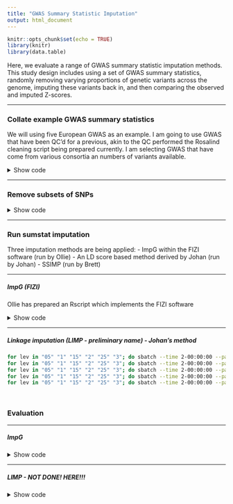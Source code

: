 ```yaml
---
title: "GWAS Summary Statistic Imputation"
output: html_document
---
```


```r
knitr::opts_chunk$set(echo = TRUE)
library(knitr)
library(data.table)
```

Here, we evaluate a range of GWAS summary statistic imputation methods. This study design includes using a set of GWAS summary statistics, randomly removing varying proportions of genetic variants across the genome, imputing these variants back in, and then comparing the observed and imputed Z-scores.

***

### Collate example GWAS summary statistics

We will using five European GWAS as an example. I am going to use GWAS that have been QC'd for a previous, akin to the QC performed the Rosalind cleaning script being prepared currently. I am selecting GWAS that have come from various consortia an numbers of variants available.

<details><summary>Show code</summary>

```bash
mkdir -p /users/k1806347/brc_scratch/Analyses/sumstat_imputation/original

gwas=$(echo ADHD05 ANXI02 COAD01 OBES01 SMOK04)

for gwas_i in ${gwas};do
  cp /users/k1806347/brc_scratch/Analyses/local_rg_pgs/GWAS_sumstats_nonhm3/${gwas_i}.cleaned.gz /users/k1806347/brc_scratch/Analyses/sumstat_imputation/original/
  cp /users/k1806347/brc_scratch/Analyses/local_rg_pgs/GWAS_sumstats_nonhm3/${gwas_i}.cleaned.log /users/k1806347/brc_scratch/Analyses/sumstat_imputation/original/
done

```

</details>

***

### Remove subsets of SNPs

<details><summary>Show code</summary>

```r
library(data.table)

set.seed(1)

gwas<-c('ADHD05','ANXI02','COAD01','OBES01','SMOK04')
prop<-seq(0.05, 0.3, 0.05)
  
for(gwas_i in gwas){
  dir.create(paste0('/users/k1806347/brc_scratch/Analyses/sumstat_imputation/filtered/',gwas_i), recursive=T)
  sumstats<-fread(paste0('/users/k1806347/brc_scratch/Analyses/sumstat_imputation/original/',gwas_i,'.cleaned.gz'))
  for(prop_i in prop){
    fwrite(sumstats[-sample(round(nrow(sumstats)*prop_i)),], paste0('/users/k1806347/brc_scratch/Analyses/sumstat_imputation/filtered/',gwas_i,'/',gwas_i,'.cleaned.',gsub('*.\\.','',prop_i),'_missing.gz'))
  }
}

```

</details>

***

### Run sumstat imputation

Three imputation methods are being applied:
- ImpG within the FIZI software (run by Ollie)
- An LD score based method derived by Johan (run by Johan)
- SSIMP (run by Brett)

***

##### ImpG (FIZI)

Ollie has prepared an Rscript which implements the FIZI software

<details><summary>Show code</summary>

```bash

#######
# Subset the plink reference to MAF > 1% & < 0.49
#######

mkdir /users/k1806347/brc_scratch/Analyses/sumstat_imputation/LDREF

# Remove variants with low variance i.e. MAF < 0.01 | MAF > 0.49
for i in $(seq 1 22); do
  /users/k1806347/brc_scratch/Software/plink1.9.sh \
  --bfile /scratch/groups/biomarkers-brc-mh/Reference_data/1KG_Phase3/PLINK/EUR/EUR_phase3.MAF_001.chr${i} \
  --maf 0.01 \
  --max-maf 0.49 \
  --make-bed \
  --out /users/k1806347/brc_scratch/Analyses/sumstat_imputation/LDREF/EUR_phase3.MAF_01_49.chr${i}
done

#######
# Run for filtered GWAS
#######

gwas=$(echo ADHD05 ANXI02 COAD01 OBES01 SMOK04)
prop=$(echo 05 1 15 2 25 3)

# Create directory
mkdir -p /users/k1806347/brc_scratch/Analyses/sumstat_imputation/imputed/ImpG

# Create file listing GWAS that haven't been processed.
> /users/k1806347/brc_scratch/Analyses/sumstat_imputation/imputed/ImpG/todo.txt
for gwas_i in ${gwas};do
for prop_i in ${prop};do
if [ ! -f /users/k1806347/brc_scratch/Analyses/sumstat_imputation/imputed/ImpG/${gwas_i}/${gwas_i}.${prop_i}.imputed.gz ]; then
echo $gwas_i $prop_i >> /users/k1806347/brc_scratch/Analyses/sumstat_imputation/imputed/ImpG/todo.txt
fi
done
done

# Create shell script to run using sbatch
cat > /users/k1806347/brc_scratch/Analyses/sumstat_imputation/imputed/ImpG/sbatch.sh << 'EOF'
#!/bin/sh

#SBATCH -p brc,shared
#SBATCH --mem 5G

. /users/k1806347/brc_scratch/Software/MyGit/GenoPred/config_used/Pipeline_prep.config

gwas_i=$(awk -v var="$SLURM_ARRAY_TASK_ID" 'NR == var {print $1}' /users/k1806347/brc_scratch/Analyses/sumstat_imputation/imputed/ImpG/todo.txt)
prop_i=$(awk -v var="$SLURM_ARRAY_TASK_ID" 'NR == var {print $2}' /users/k1806347/brc_scratch/Analyses/sumstat_imputation/imputed/ImpG/todo.txt)

/users/k1806347/brc_scratch/Software/Rscript.sh /mnt/lustre/users/k1806347/Software/MyGit/GenoFunc/GenoFuncPipe/scripts/sumstat_imputer.R \
  --sumstats /users/k1806347/brc_scratch/Analyses/sumstat_imputation/filtered/${gwas_i}/${gwas_i}.cleaned.${prop_i}_missing.gz \
  --ref_plink_chr /users/k1806347/brc_scratch/Analyses/sumstat_imputation/LDREF/EUR_phase3.MAF_01_49.chr \
  --fizi /users/k1806347/brc_scratch/Software/fizi/bin/fizi \
  --output /users/k1806347/brc_scratch/Analyses/sumstat_imputation/imputed/ImpG/${gwas_i}/${gwas_i}.${prop_i} \
  --min_prop 0.1 \
  --n_cores 10
  
EOF

sbatch --array 1-$(wc -l /users/k1806347/brc_scratch/Analyses/sumstat_imputation/imputed/ImpG/todo.txt | cut -d' ' -f1)%3 /users/k1806347/brc_scratch/Analyses/sumstat_imputation/imputed/ImpG/sbatch.sh

#######
# Run for unfiltered (original) GWAS
#######

gwas=$(echo ADHD05 ANXI02 COAD01 OBES01 SMOK04)
for gwas_i in ${gwas};do
  if [ ! -f /users/k1806347/brc_scratch/Analyses/sumstat_imputation/imputed/ImpG/${gwas_i}/${gwas_i}.unfiltered.imputed.gz ]; then

    sbatch -p brc,shared --mem 5G /users/k1806347/brc_scratch/Software/Rscript.sh /mnt/lustre/users/k1806347/Software/MyGit/GenoFunc/GenoFuncPipe/scripts/sumstat_imputer.R \
        --sumstats /users/k1806347/brc_scratch/Analyses/sumstat_imputation/original/${gwas_i}.cleaned.gz \
  --ref_plink_chr /users/k1806347/brc_scratch/Analyses/sumstat_imputation/LDREF/EUR_phase3.MAF_01_49.chr \
        --fizi /users/k1806347/brc_scratch/Software/fizi/bin/fizi \
        --output /users/k1806347/brc_scratch/Analyses/sumstat_imputation/imputed/ImpG/${gwas_i}/${gwas_i}.unfiltered \
        --min_prop 0.1 \
        --n_cores 10
        
    fi
done

```

</details>

***

##### Linkage imputation (LIMP - preliminary name) - Johan's method
```bash

for lev in "05" "1" "15" "2" "25" "3"; do sbatch --time 2-00:00:00 --partition brc,shared --job-name="impt_$lev" --ntasks 1 --cpus-per-task 4 --mem 24G --wrap="Rscript LIMP_evaluation.R -t ADHD05 -a $lev" --output "LIMP_evaluation.ADHD05_$lev.$(date +%Y%m%d).out.txt"; done
for lev in "05" "1" "15" "2" "25" "3"; do sbatch --time 2-00:00:00 --partition brc,shared --job-name="impt_$lev" --ntasks 1 --cpus-per-task 4 --mem 24G --wrap="Rscript LIMP_evaluation.R -t ANXI02 -a $lev" --output "LIMP_evaluation.ANXI02_$lev.$(date +%Y%m%d).out.txt"; done
for lev in "05" "1" "15" "2" "25" "3"; do sbatch --time 2-00:00:00 --partition brc,shared --job-name="impt_$lev" --ntasks 1 --cpus-per-task 4 --mem 24G --wrap="Rscript LIMP_evaluation.R -t COAD01 -a $lev" --output "LIMP_evaluation.COAD01_$lev.$(date +%Y%m%d).out.txt"; done
for lev in "05" "1" "15" "2" "25" "3"; do sbatch --time 2-00:00:00 --partition brc,shared --job-name="impt_$lev" --ntasks 1 --cpus-per-task 4 --mem 24G --wrap="Rscript LIMP_evaluation.R -t OBES01 -a $lev" --output "LIMP_evaluation.OBES01_$lev.$(date +%Y%m%d).out.txt"; done
for lev in "05" "1" "15" "2" "25" "3"; do sbatch --time 2-00:00:00 --partition brc,shared --job-name="impt_$lev" --ntasks 1 --cpus-per-task 4 --mem 24G --wrap="Rscript LIMP_evaluation.R -t SMOK04 -a $lev" --output "LIMP_evaluation.SMOK04_$lev.$(date +%Y%m%d).out.txt"; done

  
```

### Evaluation

***

##### ImpG

<details><summary>Show code</summary>

```r

library(data.table)

gwas<-c('ADHD05','ANXI02','COAD01','OBES01','SMOK04')
prop<-seq(0.05, 0.3, 0.05)
test<-c('unfiltered',gsub('.*\\.','',prop))

######
# Compare the number of variants before and after imputation
######

n_all<-NULL
for(gwas_i in gwas){
  for(test_i in test){
    log<-readLines(paste0('/users/k1806347/brc_scratch/Analyses/sumstat_imputation/imputed/ImpG/',gwas_i,'/',gwas_i,'.',test_i,'.log'))
  n_before<-as.numeric(gsub('.* ','',gsub(' variants.','',log[grepl('Before imputation', log)])))
  n_after<-as.numeric(gsub('.* ','',gsub(' variants.','',log[grepl('After applying R2', log)])))
  n_orig<-as.numeric(gsub(' .*','',log[grepl('variants were present in the GWAS', log)]))
  n_imput<-as.numeric(gsub(' .*','',log[grepl('variants are imputed.', log)]))
  n_all<-rbind(n_all, 
              data.frame(GWAS=gwas_i,
                         N_before=n_before,
                         N_after=n_after,
                         N_orig=n_orig,
                         N_imput=n_imput,
                         Test=test_i))
  }
}

n_all$Test<-as.character(n_all$Test)
n_all$Test[n_all$Test != 'unfiltered']<-paste0('0.',n_all$Test[n_all$Test != 'unfiltered'])
n_all$Test<-gsub('unfiltered', 'Unfiltered', n_all$Test)
n_all$Test<-factor(n_all$Test, levels=unique(n_all$Test))

n_all$Difference<-n_all$N_after - n_all$N_before

library(ggplot2)
library(cowplot)

n_all_melt<-melt(n_all)

png('/users/k1806347/brc_scratch/Analyses/sumstat_imputation/ImpG_nsnp_before_after.png', res=300, units = 'px', width= 3500, height=2000)
ggplot(data=n_all_melt, aes(x=Test, y=value/1000000)) +
  geom_bar(data=n_all_melt[n_all_melt$variable == 'N_before' | n_all_melt$variable == 'N_after',], aes(x=Test, y=value/1000000, fill=variable), stat="identity", position=position_dodge()) +
  geom_text(data=n_all_melt[n_all_melt$variable == 'Difference',], aes(label = value, x = Test, y = (6e+6)/1000000), position = position_dodge(width = 0.8), vjust = -0.6) +
  facet_grid(GWAS ~ .) +
  ylim(c(0,(8e+6)/1000000)) +
  theme_half_open() +
  theme(axis.text.x = element_text(angle = 45, hjust = 1)) + 
  background_grid(major = 'y', minor = 'y') +
  labs(y="N Variants (M)", x='', fill='')
dev.off()

#####
# Plot the number of original and imputed variants after imputation
#####

png('/users/k1806347/brc_scratch/Analyses/sumstat_imputation/ImpG_nsnp_orig_imput.png', res=300, units = 'px', width= 3500, height=2000)
ggplot(data=n_all_melt[n_all_melt$variable == 'N_before' | n_all_melt$variable == 'N_orig' | n_all_melt$variable == 'N_imput',], aes(x=Test, y=value/1000000, fill=variable)) +
  geom_bar(stat="identity", position=position_dodge()) +
  facet_grid(GWAS ~ .) +
  theme_half_open() +
  theme(axis.text.x = element_text(angle = 45, hjust = 1)) + 
  background_grid(major = 'y', minor = 'y') +
  labs(y="N Variants (M)", x='', fill='')
dev.off()

#####
# Check correlation between imputed and observed Z scores
#####

imp_cor<-NULL
for(gwas_i in gwas){
  plot_list<-list()
  original<-fread(paste0('/users/k1806347/brc_scratch/Analyses/sumstat_imputation/original/',gwas_i,'.cleaned.gz'))
  
  if(!('BETA' %in% names(original))){
    original$BETA<-log(original$OR)
  }

  # Calculate Z an sign based on BETA
  original$Z<-abs(qnorm(original$P/2))
  original$Z<-sign(original$BETA)*original$Z

  original<-original[,c('SNP','A1','A2','Z','N'),with=F]

  for(prop_i in prop){
    imputed<-fread(paste0('/users/k1806347/brc_scratch/Analyses/sumstat_imputation/imputed/ImpG/',gwas_i,'/',gwas_i,'.',gsub('.*\\.','',prop_i),'.imputed.gz'))
    
    # Check if some chromosomes are missing entirely
    print(gwas_i)
    print(prop_i)
    print(c(1:22)[!(1:22 %in% unique(imputed$CHR))])
    
    # Remove SNPs that were present in GWAS
    imputed<-imputed[imputed$TYPE != 'gwas',]
    imputed<-imputed[,c('SNP','A1','A2','Z','R2.BLUP','N'),with=F]
    
    
    
    # Calculate correlation between imputed and observed Z scores
    if(length(intersect(original$SNP, imputed$SNP)) == 0){
      imp_cor<-rbind(imp_cor, data.frame(GWAS=gwas_i,
                                         Prop=prop_i,
                                         N_imp=0,
                                         Cor=NA))
    } else {
      
      matched<-merge(original, imputed, by=c('SNP','A1','A2'))
      swapped<-merge(original, imputed, by.x=c('SNP','A1','A2'), by.y=c('SNP','A2','A1'))
      swapped$Z.y<- -swapped$Z.y
      both<-rbind(matched, swapped)
      
      imp_cor<-rbind(imp_cor, data.frame(GWAS=gwas_i,
                                   Prop=prop_i,
                                   N_imp=nrow(both),
                                   Cor=cor(both$Z.x, both$Z.y)))
      
      plot_list[[paste0(gwas_i,'.',prop_i)]]<-ggplot(both, aes(x=Z.x, Z.y, colour=R2.BLUP)) +
        geom_abline(intercept =0 , slope = 1) +
        geom_point() +
        labs(x='Observed Z',y='Imputed Z', title=paste0(gwas_i,', Prop = ',prop_i,', N = ',nrow(both))) +
        coord_fixed() +
        theme_half_open() +
        background_grid()
    }
  }
  png(paste0('/users/k1806347/brc_scratch/Analyses/sumstat_imputation/imputed/ImpG/',gwas_i,'_imp_eval.png'), units='px', height=2500, width=4000, res=300)
  print(plot_grid(plotlist =plot_list))
  dev.off()
}

write.csv(imp_cor, '/users/k1806347/brc_scratch/Analyses/sumstat_imputation/imputed/ImpG/imp_eval.csv', row.names=F)

```

</details>

***

##### LIMP - NOT DONE! HERE!!!

<details><summary>Show code</summary>

```r

library(data.table)

limpEvaluationResults<-c()
limpEvaluationResults$filepath<-normalizePath("/Users/jakz/project/JZ_GED_PHD_C1/working_directory/limpEvaluation.Rds")

folderpathFiltered <- normalizePath("/Users/jakz/project/JZ_GED_PHD_C1/working_directory/cleaned_filtered",mustWork = T)
folderpathImputed <- normalizePath("/Users/jakz/project/JZ_GED_PHD_C1/working_directory/LIMP",mustWork = T)


traitList <- c("ADHD05","ANXI02","COAD01","OBES01","SMOK04")
levelList <- c("05","1","15","2","25","3")

######
# Compare the number of variants before and after imputation
######



n_all<-NULL
for(gwas_i in traitList){
  #gwas_i <- "ADHD05"
  for(cLevel in levelList){
    #cLevel <- "05"
    cGwasDfOrig <- fread(file = file.path(folderpathFiltered,gwas_i,paste0(gwas_i,".cleaned.",cLevel,"_missing.gz")), na.strings =c(".",NA,"NA",""), encoding = "UTF-8",check.names = T, fill = T, blank.lines.skip = T, data.table = T, nThread = 8, showProgress = F)
    cGwasDfImp <- fread(file = file.path(folderpathImputed,gwas_i,paste0(gwas_i,".",cLevel,".imputed.gz")), na.strings =c(".",NA,"NA",""), encoding = "UTF-8",check.names = T, fill = T, blank.lines.skip = T, data.table = T, nThread = 8, showProgress = F)
    
    n_before<-nrow(cGwasDfOrig)
    n_after<-nrow(cGwasDfImp)
    n_imput<-n_after-n_before
    n_all<-rbind(n_all, 
                data.frame(GWAS=gwas_i,
                           N_before=n_before,
                           N_after=n_after,
                           N_imput=n_imput,
                           Test=cLevel))
    
  }
}
limpEvaluationResults$n_all <- n_all

saveRDS(object = limpEvaluationResults,file = limpEvaluationResults$filepath)

#or read the results from file, because above is slow
#limpEvaluationResults <- readRDS(file=limpEvaluationResults$filepath)


#NOT FINISHED, HERE!!!!


n_all$Test<-as.character(n_all$Test)
n_all$Test[n_all$Test != 'unfiltered']<-paste0('0.',n_all$Test[n_all$Test != 'unfiltered'])
n_all$Test<-gsub('unfiltered', 'Unfiltered', n_all$Test)
n_all$Test<-factor(n_all$Test, levels=unique(n_all$Test))

n_all$Difference<-n_all$N_after - n_all$N_before

library(ggplot2)
library(cowplot)

n_all_melt<-melt(n_all)

png('/users/k1806347/brc_scratch/Analyses/sumstat_imputation/ImpG_nsnp_before_after.png', res=300, units = 'px', width= 3500, height=2000)
ggplot(data=n_all_melt, aes(x=Test, y=value/1000000)) +
  geom_bar(data=n_all_melt[n_all_melt$variable == 'N_before' | n_all_melt$variable == 'N_after',], aes(x=Test, y=value/1000000, fill=variable), stat="identity", position=position_dodge()) +
  geom_text(data=n_all_melt[n_all_melt$variable == 'Difference',], aes(label = value, x = Test, y = (6e+6)/1000000), position = position_dodge(width = 0.8), vjust = -0.6) +
  facet_grid(GWAS ~ .) +
  ylim(c(0,(8e+6)/1000000)) +
  theme_half_open() +
  theme(axis.text.x = element_text(angle = 45, hjust = 1)) + 
  background_grid(major = 'y', minor = 'y') +
  labs(y="N Variants (M)", x='', fill='')
dev.off()

#####
# Plot the number of original and imputed variants after imputation
#####

png('/users/k1806347/brc_scratch/Analyses/sumstat_imputation/ImpG_nsnp_orig_imput.png', res=300, units = 'px', width= 3500, height=2000)
ggplot(data=n_all_melt[n_all_melt$variable == 'N_before' | n_all_melt$variable == 'N_orig' | n_all_melt$variable == 'N_imput',], aes(x=Test, y=value/1000000, fill=variable)) +
  geom_bar(stat="identity", position=position_dodge()) +
  facet_grid(GWAS ~ .) +
  theme_half_open() +
  theme(axis.text.x = element_text(angle = 45, hjust = 1)) + 
  background_grid(major = 'y', minor = 'y') +
  labs(y="N Variants (M)", x='', fill='')
dev.off()

#####
# Check correlation between imputed and observed Z scores
#####

imp_cor<-NULL
for(gwas_i in gwas){
  plot_list<-list()
  original<-fread(paste0('/users/k1806347/brc_scratch/Analyses/sumstat_imputation/original/',gwas_i,'.cleaned.gz'))
  
  if(!('BETA' %in% names(original))){
    original$BETA<-log(original$OR)
  }

  # Calculate Z an sign based on BETA
  original$Z<-abs(qnorm(original$P/2))
  original$Z<-sign(original$BETA)*original$Z

  original<-original[,c('SNP','A1','A2','Z','N'),with=F]

  for(prop_i in prop){
    imputed<-fread(paste0('/users/k1806347/brc_scratch/Analyses/sumstat_imputation/imputed/ImpG/',gwas_i,'/',gwas_i,'.',gsub('.*\\.','',prop_i),'.imputed.gz'))
    
    # Check if some chromosomes are missing entirely
    print(gwas_i)
    print(prop_i)
    print(c(1:22)[!(1:22 %in% unique(imputed$CHR))])
    
    # Remove SNPs that were present in GWAS
    imputed<-imputed[imputed$TYPE != 'gwas',]
    imputed<-imputed[,c('SNP','A1','A2','Z','R2.BLUP','N'),with=F]
    
    
    
    # Calculate correlation between imputed and observed Z scores
    if(length(intersect(original$SNP, imputed$SNP)) == 0){
      imp_cor<-rbind(imp_cor, data.frame(GWAS=gwas_i,
                                         Prop=prop_i,
                                         N_imp=0,
                                         Cor=NA))
    } else {
      
      matched<-merge(original, imputed, by=c('SNP','A1','A2'))
      swapped<-merge(original, imputed, by.x=c('SNP','A1','A2'), by.y=c('SNP','A2','A1'))
      swapped$Z.y<- -swapped$Z.y
      both<-rbind(matched, swapped)
      
      imp_cor<-rbind(imp_cor, data.frame(GWAS=gwas_i,
                                   Prop=prop_i,
                                   N_imp=nrow(both),
                                   Cor=cor(both$Z.x, both$Z.y)))
      
      plot_list[[paste0(gwas_i,'.',prop_i)]]<-ggplot(both, aes(x=Z.x, Z.y, colour=R2.BLUP)) +
        geom_abline(intercept =0 , slope = 1) +
        geom_point() +
        labs(x='Observed Z',y='Imputed Z', title=paste0(gwas_i,', Prop = ',prop_i,', N = ',nrow(both))) +
        coord_fixed() +
        theme_half_open() +
        background_grid()
    }
  }
  png(paste0('/users/k1806347/brc_scratch/Analyses/sumstat_imputation/imputed/ImpG/',gwas_i,'_imp_eval.png'), units='px', height=2500, width=4000, res=300)
  print(plot_grid(plotlist =plot_list))
  dev.off()
}

write.csv(imp_cor, '/users/k1806347/brc_scratch/Analyses/sumstat_imputation/imputed/ImpG/imp_eval.csv', row.names=F)

```


### Results

***

##### ImpG

<details><summary>Show results</summary>

![](/users/k1806347/brc_scratch/Analyses/sumstat_imputation/ImpG_nsnp_before_after.png)
![](/users/k1806347/brc_scratch/Analyses/sumstat_imputation/ImpG_nsnp_orig_imput.png)
![](/users/k1806347/brc_scratch/Analyses/sumstat_imputation/imputed/ImpG/ADHD05_imp_eval.png)
![](/users/k1806347/brc_scratch/Analyses/sumstat_imputation/imputed/ImpG/ANXI02_imp_eval.png)
![](/users/k1806347/brc_scratch/Analyses/sumstat_imputation/imputed/ImpG/COAD01_imp_eval.png)
![](/users/k1806347/brc_scratch/Analyses/sumstat_imputation/imputed/ImpG/OBES01_imp_eval.png)
![](/users/k1806347/brc_scratch/Analyses/sumstat_imputation/imputed/ImpG/SMOK04_imp_eval.png)

```r
res<-fread('/users/k1806347/brc_scratch/Analyses/sumstat_imputation/imputed/ImpG/imp_eval.csv')

kable(res, rownames = FALSE, caption='ImpG observed-imputed Z correlation')

```

</details>

***
***

